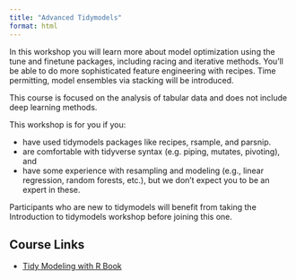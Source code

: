 ```yaml
---
title: "Advanced Tidymodels"
format: html
---
```


In this workshop you will learn more about model optimization using the tune and finetune packages, including racing and iterative methods. You’ll be able to do more sophisticated feature engineering with recipes. Time permitting, model ensembles via stacking will be introduced.

This course is focused on the analysis of tabular data and does not include deep learning methods.

This workshop is for you if you:

* have used tidymodels packages like recipes, rsample, and parsnip.
* are comfortable with tidyverse syntax (e.g. piping, mutates, pivoting), and
* have some experience with resampling and modeling (e.g., linear regression, random forests, etc.), but we don’t expect you to be an expert in these.

Participants who are new to tidymodels will benefit from taking the Introduction to tidymodels workshop before joining this one.

## Course Links
* [Tidy Modeling with R Book](https://www.tmwr.org/)